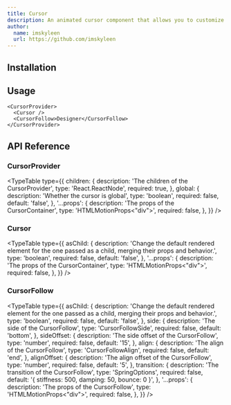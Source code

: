 ```yaml
---
title: Cursor
description: An animated cursor component that allows you to customize both the cursor and cursor follow elements with smooth animations.
author:
  name: imskyleen
  url: https://github.com/imskyleen
---
```


<ComponentPreview name="demo-components-animate-cursor" />

## Installation

<ComponentInstallation name="components-animate-cursor" />

## Usage

```tsx
<CursorProvider>
  <Cursor />
  <CursorFollow>Designer</CursorFollow>
</CursorProvider>
```

## API Reference

### CursorProvider

<ExternalLink
  href="https://animate-ui.com/docs/primitives/animate/cursor#cursorprovider"
  text="Animate UI API Reference - CursorProvider Primitive"
/>

<TypeTable
  type={{
    children: {
      description: 'The children of the CursorProvider',
      type: 'React.ReactNode',
      required: true,
    },
    global: {
      description: 'Whether the cursor is global',
      type: 'boolean',
      required: false,
      default: 'false',
    },
    '...props': {
      description: 'The props of the CursorContainer',
      type: 'HTMLMotionProps<"div">',
      required: false,
    },
  }}
/>

### Cursor

<ExternalLink
  href="https://animate-ui.com/docs/primitives/animate/cursor#cursor"
  text="Animate UI API Reference - Cursor Primitive"
/>

<TypeTable
  type={{
    asChild: {
      description:
        'Change the default rendered element for the one passed as a child, merging their props and behavior.',
      type: 'boolean',
      required: false,
      default: 'false',
    },
    '...props': {
      description: 'The props of the CursorContainer',
      type: 'HTMLMotionProps<"div">',
      required: false,
    },
  }}
/>

### CursorFollow

<ExternalLink
  href="https://animate-ui.com/docs/primitives/animate/cursor#cursorfollow"
  text="Animate UI API Reference - CursorFollow Primitive"
/>

<TypeTable
  type={{
    asChild: {
      description:
        'Change the default rendered element for the one passed as a child, merging their props and behavior.',
      type: 'boolean',
      required: false,
      default: 'false',
    },
    side: {
      description: 'The side of the CursorFollow',
      type: 'CursorFollowSide',
      required: false,
      default: 'bottom',
    },
    sideOffset: {
      description: 'The side offset of the CursorFollow',
      type: 'number',
      required: false,
      default: '15',
    },
    align: {
      description: 'The align of the CursorFollow',
      type: 'CursorFollowAlign',
      required: false,
      default: 'end',
    },
    alignOffset: {
      description: 'The align offset of the CursorFollow',
      type: 'number',
      required: false,
      default: '5',
    },
    transition: {
      description: 'The transition of the CursorFollow',
      type: 'SpringOptions',
      required: false,
      default: '{ stiffness: 500, damping: 50, bounce: 0 }',
    },
    '...props': {
      description: 'The props of the CursorFollow',
      type: 'HTMLMotionProps<"div">',
      required: false,
    },
  }}
/>
